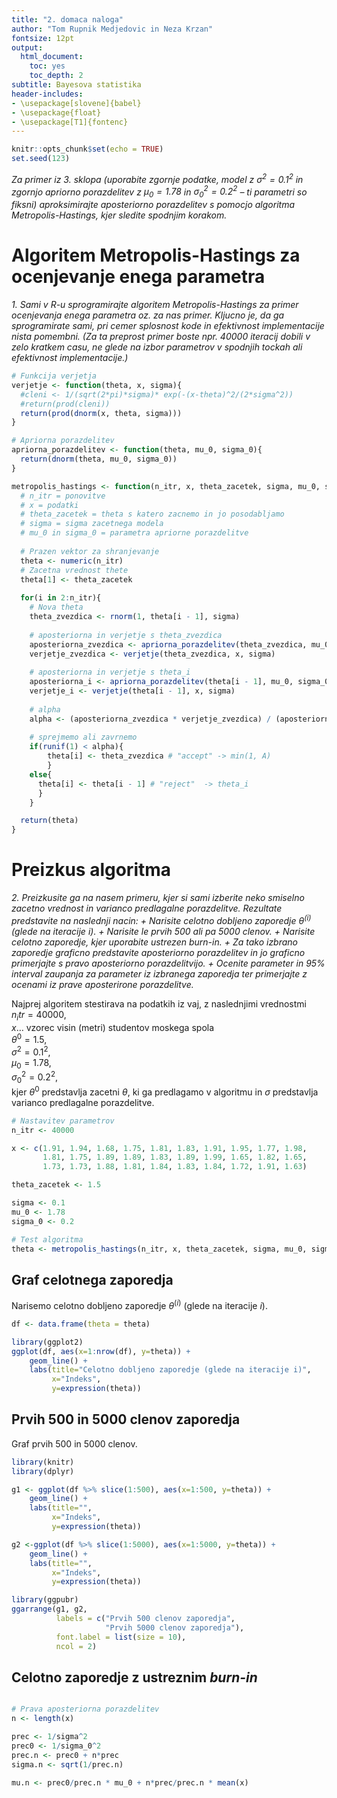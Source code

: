 ```yaml
---
title: "2. domaca naloga"
author: "Tom Rupnik Medjedovic in Neza Krzan"
fontsize: 12pt
output:
  html_document:
    toc: yes
    toc_depth: 2
subtitle: Bayesova statistika
header-includes:
- \usepackage[slovene]{babel}
- \usepackage{float}
- \usepackage[T1]{fontenc}
---
```


```r
knitr::opts_chunk$set(echo = TRUE)
set.seed(123)
```

_Za primer iz 3. sklopa (uporabite zgornje podatke, model z $\sigma^2=0.1^2$ in zgornjo apriorno porazdelitev z $\mu_0=1.78$ in $\sigma_0^2 = 0.2^2$ -- ti parametri so fiksni) aproksimirajte aposteriorno porazdelitev s pomocjo algoritma Metropolis-Hastings, kjer sledite spodnjim korakom._

# Algoritem Metropolis-Hastings za ocenjevanje enega parametra
_1. Sami v R-u sprogramirajte algoritem Metropolis-Hastings za primer ocenjevanja enega parametra oz. za nas primer. Kljucno je, da ga sprogramirate sami, pri cemer splosnost kode in efektivnost implementacije nista pomembni. (Za ta preprost primer boste npr. 40000 iteracij dobili v zelo kratkem casu, ne glede na izbor parametrov v spodnjih tockah ali efektivnost implementacije.)_

```r
# Funkcija verjetja
verjetje <- function(theta, x, sigma){
  #cleni <- 1/(sqrt(2*pi)*sigma)* exp(-(x-theta)^2/(2*sigma^2))
  #return(prod(cleni))
  return(prod(dnorm(x, theta, sigma)))
}

# Apriorna porazdelitev
apriorna_porazdelitev <- function(theta, mu_0, sigma_0){
  return(dnorm(theta, mu_0, sigma_0))
}
```

```r
metropolis_hastings <- function(n_itr, x, theta_zacetek, sigma, mu_0, sigma_0){
  # n_itr = ponovitve
  # x = podatki
  # theta_zacetek = theta s katero zacnemo in jo posodabljamo
  # sigma = sigma zacetnega modela
  # mu_0 in sigma_0 = parametra apriorne porazdelitve
  
  # Prazen vektor za shranjevanje
  theta <- numeric(n_itr)
  # Zacetna vrednost thete
  theta[1] <- theta_zacetek
    
  for(i in 2:n_itr){
    # Nova theta
    theta_zvezdica <- rnorm(1, theta[i - 1], sigma)
        
    # aposteriorna in verjetje s theta_zvezdica
    aposteriorna_zvezdica <- apriorna_porazdelitev(theta_zvezdica, mu_0, sigma_0)
    verjetje_zvezdica <- verjetje(theta_zvezdica, x, sigma)
        
    # aposteriorna in verjetje s theta_i
    aposteriorna_i <- apriorna_porazdelitev(theta[i - 1], mu_0, sigma_0)
    verjetje_i <- verjetje(theta[i - 1], x, sigma)
        
    # alpha
    alpha <- (aposteriorna_zvezdica * verjetje_zvezdica) / (aposteriorna_i * verjetje_i)
         
    # sprejmemo ali zavrnemo
    if(runif(1) < alpha){
        theta[i] <- theta_zvezdica # "accept" -> min(1, A)
        } 
    else{
      theta[i] <- theta[i - 1] # "reject"  -> theta_i
      }
    }

  return(theta)
}

```

# Preizkus algoritma
_2. Preizkusite ga na nasem primeru, kjer si sami izberite neko smiselno zacetno vrednost in varianco predlagalne porazdelitve. Rezultate predstavite na naslednji nacin:_
   _+ Narisite celotno dobljeno zaporedje $\theta^{(i)}$ (glede na iteracije $i$)._
   _+ Narisite le prvih 500 ali pa 5000 clenov._
   _+ Narisite celotno zaporedje, kjer uporabite ustrezen *burn-in*._
   _+ Za tako izbrano zaporedje graficno predstavite aposteriorno porazdelitev in jo graficno primerjajte s pravo aposteriorno porazdelitvijo._
   _+ Ocenite parameter in 95% interval zaupanja za parameter iz izbranega zaporedja ter primerjajte z ocenami iz prave aposterirone porazdelitve._
   
Najprej algoritem stestirava na podatkih iz vaj, z naslednjimi vrednostmi\
$n_itr=40000,$\
$x \dots$ vzorec visin (metri) studentov moskega spola \
$\theta^0 = 1.5,$\
$\sigma^2=0.1^2,$\
$\mu_0 = 1.78,$\
$\sigma_0^2 = 0.2^2,$\
kjer $\theta^0$ predstavlja zacetni $\theta$, ki ga predlagamo v algoritmu in $\sigma$ predstavlja varianco predlagalne porazdelitve.
 
```r
# Nastavitev parametrov
n_itr <- 40000 

x <- c(1.91, 1.94, 1.68, 1.75, 1.81, 1.83, 1.91, 1.95, 1.77, 1.98, 
       1.81, 1.75, 1.89, 1.89, 1.83, 1.89, 1.99, 1.65, 1.82, 1.65, 
       1.73, 1.73, 1.88, 1.81, 1.84, 1.83, 1.84, 1.72, 1.91, 1.63)

theta_zacetek <- 1.5

sigma <- 0.1
mu_0 <- 1.78
sigma_0 <- 0.2

# Test algoritma
theta <- metropolis_hastings(n_itr, x, theta_zacetek, sigma, mu_0, sigma_0)

```

## Graf celotnega zaporedja
Narisemo celotno dobljeno zaporedje $\theta^{(i)}$ (glede na iteracije $i$).
```r
df <- data.frame(theta = theta)

library(ggplot2)
ggplot(df, aes(x=1:nrow(df), y=theta)) +
    geom_line() +
    labs(title="Celotno dobljeno zaporedje (glede na iteracije i)",
         x="Indeks",
         y=expression(theta))
```

## Prvih 500 in 5000 clenov zaporedja
Graf prvih 500 in 5000 clenov.
```r
library(knitr)
library(dplyr)

g1 <- ggplot(df %>% slice(1:500), aes(x=1:500, y=theta)) +
    geom_line() +
    labs(title="",
         x="Indeks",
         y=expression(theta))

g2 <-ggplot(df %>% slice(1:5000), aes(x=1:5000, y=theta)) +
    geom_line() +
    labs(title="",
         x="Indeks",
         y=expression(theta))

library(ggpubr)
ggarrange(g1, g2,
          labels = c("Prvih 500 clenov zaporedja", 
                     "Prvih 5000 clenov zaporedja"),
          font.label = list(size = 10),
          ncol = 2)
```

## Celotno zaporedje z ustreznim _burn-in_
```r

```





```r
# Prava aposteriorna porazdelitev
n <- length(x)

prec <- 1/sigma^2 
prec0 <- 1/sigma_0^2
prec.n <- prec0 + n*prec 
sigma.n <- sqrt(1/prec.n)

mu.n <- prec0/prec.n * mu_0 + n*prec/prec.n * mean(x)
```



